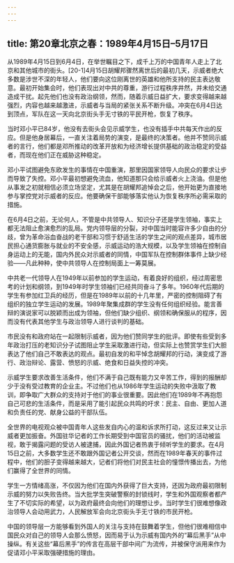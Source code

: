 ```yaml
---
---
---
```

title: 第20章北京之春：1989年4月15日–5月17日
---







从1989年4月15日到6月4日，在举世瞩目之下，成千上万的中国青年人走上了北京和其他城市的街头。[20-1]4月15日胡耀邦骤然离世后的最初几天，示威者绝大多数是涉世不深的年轻人，他们要向这位刚离世的英雄和他所支持的民主表达敬意。最初开始集会时，他们表现出对中共的尊重，游行过程秩序井然，并未给交通造成干扰。起先他们也没有政治纲领，然而，随着示威日益扩大，要求变得越来越强烈，内容也越来越激进，示威者与当局的紧张关系不断升级。冲突在6月4日达到顶点，军队在这一天向北京街头手无寸铁的平民开枪，恢复了秩序。

当时邓小平已84岁，他没有去街头会见示威学生，也没有插手中共每天作出的反应。但是他身居幕后，一直关注着局势的演变，是最终的决策者。他并不赞同示威者的言行，他们都是邓所推动的改革开放和为经济增长提供基础的政治稳定的受益者，而现在他们正在威胁这种稳定。

邓小平试图避免东欧发生的事情在中国重演，那里因国家领导人向民众的要求让步而导致了失控。邓小平最初想避免流血，他知道那只会给示威者火上浇油。但是他从事发之初就相信必须立场坚定，尤其是在胡耀邦追悼会之后，他开始更为直接地参与掌控党对示威者的反应。他要确保干部能够落实他认为恢复秩序所必需采取的措施。

在6月4日之前，无论何人，不管是中共领导人、知识分子还是学生领袖，事实上都无法阻止愈演愈烈的乱局。党内领导层的分裂，对中国当时能容许多少自由的分歧，曾为革命浴血奋战的老干部和习惯于舒适生活的学生之间的观点差异，城市居民担心通货膨胀与就业的不安全感，示威运动的浩大规模，以及学生领袖在控制自身运动上的无能，国内外民众对示威者的同情，中国军队在控制群体事件上缺少经验——凡此种种，使中共领导人在控制局面上一筹莫展。

中共老一代领导人在1949年以前参加的学生运动，有着良好的组织，经过周密思考的计划和纲领，到1949年时学生领袖们已经共同奋斗了多年。1960年代后期的学生有参加红卫兵的经历，但是在1989年以前的十几年里，严密的控制阻碍了有组织的独立学生运动的发展。1989年聚集成群的学生没有任何组织经验。能言善辩的演说家可以脱颖而出成为领袖，但他们缺少组织、纲领和确保服从的程序，因而没有代表其他学生与政治领导人进行谈判的基础。

市民没有和政府站在一起限制示威者，因为他们赞同学生的批评。即使有些受到多年政治打压的老知识分子试图阻止学生采取激进行动，但实际上也赞赏学生们大胆表达了他们自己不敢表达的观点。最初自发的和平悼念胡耀邦的行动，演变成了游行、政治辩论、露营、愤怒的示威、绝食和日益失控的冲突。

示威学生要求改善生活条件，他们不满于自己既有能力又辛苦工作，得到的报酬却少于没有受过教育的企业主。不过他们也从1986年学生运动的失败中汲取了教训，即争取广大群众的支持对于他们的事业很重要。因此他们在1989年不再抱怨自己可悲的生活条件，而是采用了能引起民众共鸣的吁求：民主、自由、更加人道和负责任的党、献身公益的干部队伍。

全世界的电视观众被中国青年人这些发自内心的温和诉求所打动，这反过来又让示威者更加振奋。外国驻华记者的工作长期受到中国官员的骚扰，他们的活动被监视，敢于揭露问题的受访人被逮捕，因此外国记者热衷于倾听学生的要求。在4月15日之前，大多数学生还不敢跟外国记者公开交谈，然而在1989年春天的事件过程中，他们的胆子变得越来越大，记者们将他们对民主社会的憧憬传播出去，为他们赢得了全世界的同情。

学生一方情绪高涨，不仅因为他们在国内外获得了巨大支持，还因为政府最初限制示威的努力以失败告终。当大批学生突破警察的封锁线时，学生和外国观察者都产生了不切实际的希望，以为政府最终会向他们的理想让步。当时学生们很难想像政治领导人会动用武力，人民解放军会向北京街头手无寸铁的市民开枪。

中国的领导层一方能够看到外国人的关注与支持在鼓舞着学生，但他们很难相信中国民众对自己的领导人会那么愤怒，因而易于认为示威有国内外的“幕后黑手”从中操纵。有关这些“幕后黑手”的传言在高层干部中间广为流传，并被保守派用来作为促请邓小平采取强硬措施的理由。